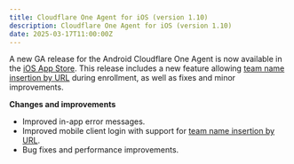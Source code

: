 ```yaml
---
title: Cloudflare One Agent for iOS (version 1.10)
description: Cloudflare One Agent for iOS (version 1.10)
date: 2025-03-17T11:00:00Z
---
```


A new GA release for the Android Cloudflare One Agent is now available in the [iOS App Store](https://apps.apple.com/us/app/cloudflare-one-agent/id6443476492). This release includes a new feature allowing [team name insertion by URL](/cloudflare-one/connections/connect-devices/warp/deployment/manual-deployment/#enroll-using-a-url) during enrollment, as well as fixes and minor improvements.

**Changes and improvements**

- Improved in-app error messages.
- Improved mobile client login with support for [team name insertion by URL](/cloudflare-one/connections/connect-devices/warp/deployment/manual-deployment/#enroll-using-a-url).
- Bug fixes and performance improvements.

